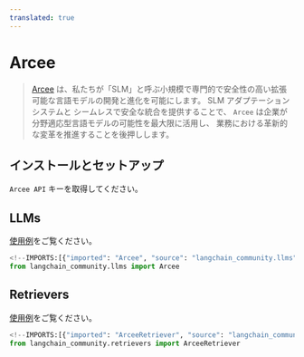 ```yaml
---
translated: true
---
```


# Arcee

>[Arcee](https://www.arcee.ai/about/about-us) は、私たちが「SLM」と呼ぶ小規模で専門的で安全性の高い拡張可能な言語モデルの開発と進化を可能にします。
> SLM アダプテーション システムと シームレスで安全な統合を提供することで、
> `Arcee` は企業が分野適応型言語モデルの可能性を最大限に活用し、
> 業務における革新的な変革を推進することを後押しします。

## インストールとセットアップ

`Arcee API` キーを取得してください。

## LLMs

[使用例](/docs/integrations/llms/arcee)をご覧ください。

```python
<!--IMPORTS:[{"imported": "Arcee", "source": "langchain_community.llms", "docs": "https://api.python.langchain.com/en/latest/llms/langchain_community.llms.arcee.Arcee.html", "title": "Arcee"}]-->
from langchain_community.llms import Arcee
```

## Retrievers

[使用例](/docs/integrations/retrievers/arcee)をご覧ください。

```python
<!--IMPORTS:[{"imported": "ArceeRetriever", "source": "langchain_community.retrievers", "docs": "https://api.python.langchain.com/en/latest/retrievers/langchain_community.retrievers.arcee.ArceeRetriever.html", "title": "Arcee"}]-->
from langchain_community.retrievers import ArceeRetriever
```
